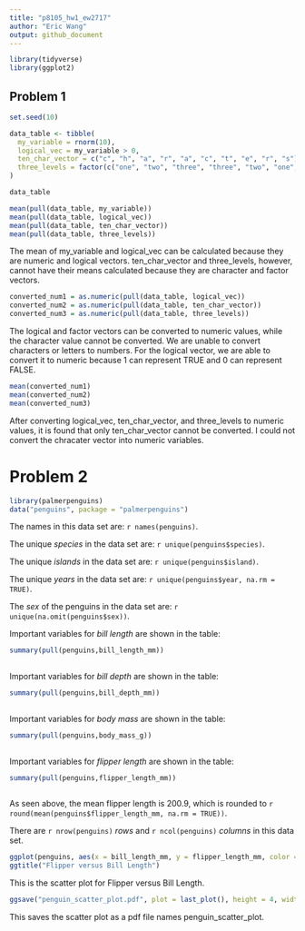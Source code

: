 ```yaml
---
title: "p8105_hw1_ew2717"
author: "Eric Wang"
output: github_document
---
```


```r

library(tidyverse)
library(ggplot2)

```

## Problem 1



```r

set.seed(10)

data_table <- tibble(
  my_variable = rnorm(10),
  logical_vec = my_variable > 0,
  ten_char_vector = c("c", "h", "a", "r", "a", "c", "t", "e", "r", "s"),
  three_levels = factor(c("one", "two", "three", "three", "two", "one", "one", "one", "three", "three"))
)

data_table
```

```r

mean(pull(data_table, my_variable))
mean(pull(data_table, logical_vec))
mean(pull(data_table, ten_char_vector))
mean(pull(data_table, three_levels))

```

The mean of my_variable and logical_vec can be calculated because they are numeric and logical vectors. ten_char_vector and three_levels, however, cannot have their means calculated because they are character and factor vectors.

```r

converted_num1 = as.numeric(pull(data_table, logical_vec))
converted_num2 = as.numeric(pull(data_table, ten_char_vector))
converted_num3 = as.numeric(pull(data_table, three_levels))

```

The logical and factor vectors can be converted to numeric values, while the character value cannot be converted. We are unable to convert characters or letters to numbers. For the logical vector, we are able to convert it to numeric because 1 can represent TRUE and 0 can represent FALSE. 

```r

mean(converted_num1)
mean(converted_num2)
mean(converted_num3)

```

After converting logical_vec, ten_char_vector, and three_levels to numeric values, it is found that only ten_char_vector cannot be converted. I could not convert the chracater vector into numeric variables. 

# Problem 2


```r

library(palmerpenguins)
data("penguins", package = "palmerpenguins")

```

The names in this data set are: 
`r names(penguins)`.

The unique *species* in the data set are: 
`r unique(penguins$species)`.

The unique *islands* in the data set are: 
`r unique(penguins$island)`.

The unique *years* in the data set are: 
`r unique(penguins$year, na.rm = TRUE)`.

The *sex* of the penguins in the data set are: 
`r unique(na.omit(penguins$sex))`.

Important variables for *bill length* are shown in the table:

```r

summary(pull(penguins,bill_length_mm))
        
```

Important variables for *bill depth* are shown in the table:

```r

summary(pull(penguins,bill_depth_mm))
        
```


Important variables for *body mass* are shown in the table:

```r

summary(pull(penguins,body_mass_g))
        
```

Important variables for *flipper length* are shown in the table:

```r

summary(pull(penguins,flipper_length_mm))
        
```

As seen above, the mean flipper length is 200.9, which is rounded to `r round(mean(penguins$flipper_length_mm, na.rm = TRUE))`.

There are `r nrow(penguins)` *rows* and `r ncol(penguins)` *columns* in this data set.

```r

ggplot(penguins, aes(x = bill_length_mm, y = flipper_length_mm, color = species)) + geom_point()
ggtitle("Flipper versus Bill Length")

```

This is the scatter plot for Flipper versus Bill Length.

```r

ggsave("penguin_scatter_plot.pdf", plot = last_plot(), height = 4, width = 6)

```

This saves the scatter plot as a pdf file names penguin_scatter_plot.